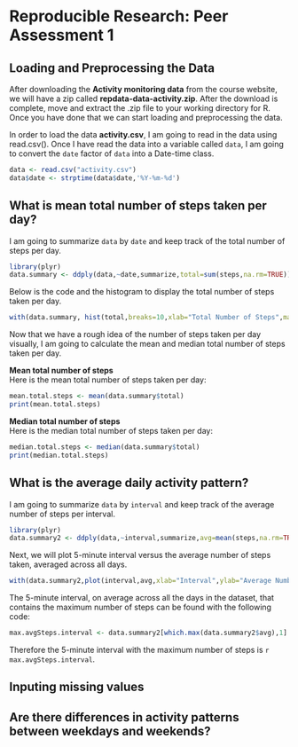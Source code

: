 Reproducible Research: Peer Assessment 1
========================================


## Loading and Preprocessing the Data
After downloading the **Activity monitoring data** from the course website, we will have a zip called **repdata-data-activity.zip**. After the download is complete, move and extract the .zip file to your working directory for R. Once you have done that we can start loading and preprocessing the data.  

In order to load the data **activity.csv**, I am going to read in the data using read.csv(). Once I have read the data into a variable called `data`, I am going to convert the `date` factor of `data` into a Date-time class.
```r
data <- read.csv("activity.csv")
data$date <- strptime(data$date,'%Y-%m-%d')
```



## What is mean total number of steps taken per day?
I am going to summarize `data` by `date` and keep track of the total number of steps per day.
```r
library(plyr)
data.summary <- ddply(data,~date,summarize,total=sum(steps,na.rm=TRUE))
```
Below is the code and the histogram to display the total number of steps taken per day.
```r
with(data.summary, hist(total,breaks=10,xlab="Total Number of Steps",main="Histogram of Total Number of Steps"))
```
Now that we have a rough idea  of the number of steps taken per day visually, I am going to calculate the mean and median total number of steps taken per day.  

**Mean total number of steps**  
Here is the mean total number of steps taken per day:
```r
mean.total.steps <- mean(data.summary$total)
print(mean.total.steps)
```

**Median total number of steps**  
Here is the median total number of steps taken per day:
```r
median.total.steps <- median(data.summary$total)
print(median.total.steps)
```

## What is the average daily activity pattern?
I am going to summarize `data` by `interval` and keep track of the average number of steps per interval.
```r
library(plyr)
data.summary2 <- ddply(data,~interval,summarize,avg=mean(steps,na.rm=TRUE))
```
Next, we will plot 5-minute interval versus the average number of steps taken, averaged across all days.
```r
with(data.summary2,plot(interval,avg,xlab="Interval",ylab="Average Number of Steps",type="l",main="Average Number of Steps across all Days by Interval"))
```
The 5-minute interval, on average across all the days in the dataset, that contains the maximum number of steps can be found with the following code:
```r
max.avgSteps.interval <- data.summary2[which.max(data.summary2$avg),1]
```
Therefore the 5-minute interval with the maximum number of steps is `r max.avgSteps.interval`.

## Inputing missing values



## Are there differences in activity patterns between weekdays and weekends?
